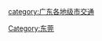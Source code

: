 {{Catnav|頁面分類|各種主題的頁面分類|依中国各省来作的分类|中國各省交通|广东交通}}

[[category:广东各地级市交通|category:广东各地级市交通]]
[[Category:东莞|Category:东莞]]